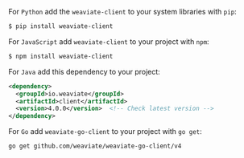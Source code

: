 
<Tabs groupId="languages">
<TabItem value="py" label="Python">

For `Python` add the `weaviate-client` to your system libraries with `pip`:
```bash
$ pip install weaviate-client
```

</TabItem>
<TabItem value="js" label="JavaScript">

For `JavaScript` add `weaviate-client` to your project with `npm`:
```bash
$ npm install weaviate-client
```

</TabItem>
<TabItem value="java" label="Java">

For `Java` add this dependency to your project:

```xml
<dependency>
  <groupId>io.weaviate</groupId>
  <artifactId>client</artifactId>
  <version>4.0.0</version>  <!-- Check latest version -->
</dependency>
```

</TabItem>
<TabItem value="go" label="Go">

For `Go` add `weaviate-go-client` to your project with `go get`:
```bash
go get github.com/weaviate/weaviate-go-client/v4
```

</TabItem>
</Tabs>